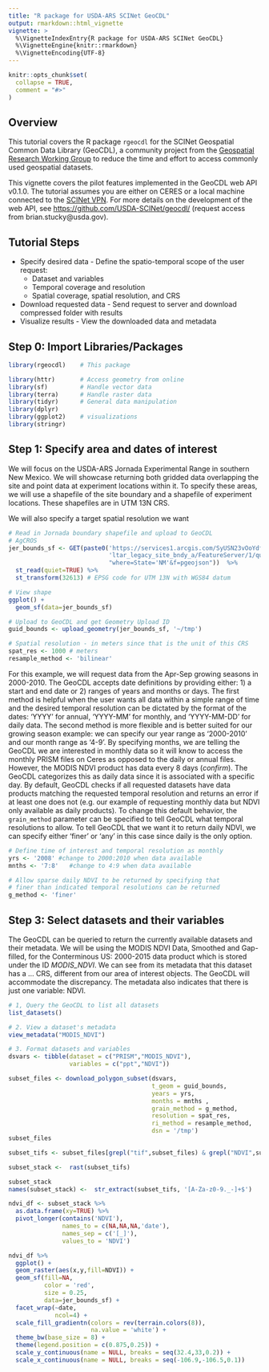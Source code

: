 ```yaml
---
title: "R package for USDA-ARS SCINet GeoCDL"
output: rmarkdown::html_vignette
vignette: >
  %\VignetteIndexEntry{R package for USDA-ARS SCINet GeoCDL}
  %\VignetteEngine{knitr::rmarkdown}
  %\VignetteEncoding{UTF-8}
---
```


```r
knitr::opts_chunk$set(
  collapse = TRUE,
  comment = "#>"
)
```

## Overview

This tutorial covers the R package `rgeocdl` for the SCINet Geospatial Common Data Library (GeoCDL), a community project from the [Geospatial Research Working Group](https://scinet.usda.gov/working-groups/geospatial) to reduce the time and effort to access commonly used geospatial datasets. 

This vignette covers the pilot features implemented in the GeoCDL web API v0.1.0. The tutorial assumes you are either on CERES or a local machine connected to the [SCINet VPN](https://scinet.usda.gov/guide/vpn). For more details on the development of the web API, see [https://github.com/USDA-SCINet/geocdl/](https://github.com/USDA-SCINet/geocdl/) (request access from brian.stucky@usda.gov).

## Tutorial Steps

* Specify desired data - Define the spatio-temporal scope of the user request:
  * Dataset and variables
  * Temporal coverage and resolution
  * Spatial coverage, spatial resolution, and CRS
* Download requested data - Send request to server and download compressed folder with results
* Visualize results - View the downloaded data and metadata

## Step 0: Import Libraries/Packages

```r
library(rgeocdl)    # This package

library(httr)       # Access geometry from online
library(sf)         # Handle vector data
library(terra)      # Handle raster data
library(tidyr)      # General data manipulation
library(dplyr)
library(ggplot2)    # visualizations
library(stringr)
```

## Step 1: Specify area and dates of interest 

We will focus on the USDA-ARS Jornada Experimental Range in southern New Mexico. We will showcase returning both gridded data overlapping the site and point data at experiment locations within it. To specify these areas, we will use a shapefile of the site boundary and a shapefile of experiment locations. These shapefiles are in UTM 13N CRS. 

We will also specify a target spatial resolution we want


```r
# Read in Jornada boundary shapefile and upload to GeoCDL
# AgCROS 
jer_bounds_sf <- GET(paste0('https://services1.arcgis.com/SyUSN23vOoYdfLC8/arcgis/rest/services/',
                            'ltar_legacy_site_bndy_a/FeatureServer/1/query?',
                            "where=State='NM'&f=pgeojson"))  %>%
  st_read(quiet=TRUE) %>%
  st_transform(32613) # EPSG code for UTM 13N with WGS84 datum

# View shape
ggplot() +
  geom_sf(data=jer_bounds_sf)

# Upload to GeoCDL and get Geometry Upload ID
guid_bounds <- upload_geometry(jer_bounds_sf, '~/tmp')

# Spatial resolution - in meters since that is the unit of this CRS
spat_res <- 1000 # meters
resample_method <- 'bilinear'
```

For this example, we will request data from the Apr-Sep growing seasons in 2000-2010. The GeoCDL accepts date definitions by providing either: 1) a start and end date or 2) ranges of years and months or days. The first method is helpful when the user wants all data within a simple range of time and the desired temporal resolution can be dictated by the format of the dates: 'YYYY' for annual, 'YYYY-MM' for monthly, and 'YYYY-MM-DD' for daily data. The second method is more flexible and is better suited for our growing season example: we can specify our year range as '2000-2010' and our month range as '4-9'. By specifying months, we are telling the GeoCDL we are interested in monthly data so it will know to access the monthly PRISM files on Ceres as opposed to the daily or annual files. However, the MODIS NDVI product has data every 8 days (*confirm*). The GeoCDL categorizes this as daily data since it is associated with a specific day. By default, GeoCDL checks if all requested datasets have data products matching the requested temporal resolution and returns an error if at least one does not (e.g. our example of requesting monthly data but NDVI only available as daily products). To change this default behavior, the `grain_method` parameter can be specified to tell GeoCDL what temporal resolutions to allow. To tell GeoCDL that we want it to return daily NDVI, we can specify either 'finer' or 'any' in this case since daily is the only option.

```r
# Define time of interest and temporal resolution as monthly
yrs <- '2008' #change to 2000:2010 when data available
mnths <- '7:8'   #change to 4:9 when data available

# Allow sparse daily NDVI to be returned by specifying that
# finer than indicated temporal resolutions can be returned
g_method <- 'finer' 

```

## Step 3: Select datasets and their variables

The GeoCDL can be queried to return the currently available datasets and their metadata. We will be using the MODIS NDVI Data, Smoothed and Gap-filled, for the Conterminous US: 2000-2015 data product which is stored under the ID *MODIS_NDVI*.
We can see from its metadata that this dataset has a ... CRS, different from our area of interest objects. The GeoCDL will accommodate the discrepancy. The metadata also indicates that there is just one variable: NDVI.

```r
# 1, Query the GeoCDL to list all datasets
list_datasets()

# 2. View a dataset's metadata
view_metadata("MODIS_NDVI")

# 3. Format datasets and variables
dsvars <- tibble(dataset = c("PRISM","MODIS_NDVI"),
                 variables = c("ppt","NDVI"))

```

```r
subset_files <- download_polygon_subset(dsvars, 
                                        t_geom = guid_bounds,
                                        years = yrs,
                                        months = mnths ,
                                        grain_method = g_method,
                                        resolution = spat_res,
                                        ri_method = resample_method,
                                        dsn = '/tmp')
subset_files

```

```r

subset_tifs <- subset_files[grepl("tif",subset_files) & grepl("NDVI",subset_files)]

subset_stack <-  rast(subset_tifs) 

subset_stack
names(subset_stack) <-  str_extract(subset_tifs, '[A-Za-z0-9._-]+$')

ndvi_df <- subset_stack %>%
  as.data.frame(xy=TRUE) %>%
  pivot_longer(contains('NDVI'),
               names_to = c(NA,NA,NA,'date'),
               names_sep = c('[_]'),
               values_to = 'NDVI')

ndvi_df %>%
  ggplot() +
  geom_raster(aes(x,y,fill=NDVI)) +
  geom_sf(fill=NA,
          color = 'red',
          size = 0.25,
          data=jer_bounds_sf) +
  facet_wrap(~date,
             ncol=4) +
  scale_fill_gradientn(colors = rev(terrain.colors(8)),
                       na.value = 'white') +
  theme_bw(base_size = 8) +
  theme(legend.position = c(0.875,0.25)) +
  scale_y_continuous(name = NULL, breaks = seq(32.4,33,0.2)) +
  scale_x_continuous(name = NULL, breaks = seq(-106.9,-106.5,0.1)) 


```



